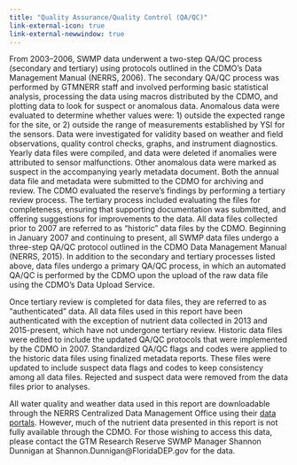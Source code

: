 ```yaml
---
title: "Quality Assurance/Quality Control (QA/QC)"
link-external-icon: true
link-external-newwindow: true
---
```


From 2003--2006, SWMP data underwent a two-step QA/QC process (secondary and tertiary) using protocols outlined in the CDMO's Data Management Manual (NERRS, 2006). The secondary QA/QC process was performed by GTMNERR staff and involved performing basic statistical analysis, processing the data using macros distributed by the CDMO, and plotting data to look for suspect or anomalous data. Anomalous data were evaluated to determine whether values were: 1) outside the expected range for the site, or 2) outside the range of measurements established by YSI for the sensors. Data were investigated for validity based on weather and field observations, quality control checks, graphs, and instrument diagnostics. Yearly data files were compiled, and data were deleted if anomalies were attributed to sensor malfunctions. Other anomalous data were marked as suspect in the accompanying yearly metadata document. Both the annual data file and metadata were submitted to the CDMO for archiving and review. The CDMO evaluated the reserve's findings by performing a tertiary review process. The tertiary process included evaluating the files for completeness, ensuring that supporting documentation was submitted, and offering suggestions for improvements to the data. All data files collected prior to 2007 are referred to as "historic" data files by the CDMO. Beginning in January 2007 and continuing to present, all SWMP data files undergo a three-step QA/QC protocol outlined in the CDMO Data Management Manual (NERRS, 2015). In addition to the secondary and tertiary processes listed above, data files undergo a primary QA/QC process, in which an automated QA/QC is performed by the CDMO upon the upload of the raw data file using the CDMO's Data Upload Service.

Once tertiary review is completed for data files, they are referred to as "authenticated" data. All data files used in this report have been authenticated with the exception of nutrient data collected in 2013 and 2015-present, which have not undergone tertiary review. Historic data files were edited to include the updated QA/QC protocols that were implemented by the CDMO in 2007. Standardized QA/QC flags and codes were applied to the historic data files using finalized metadata reports. These files were updated to include suspect data flags and codes to keep consistency among all data files. Rejected and suspect data were removed from the data files prior to analyses.

::: callout-important
All water quality and weather data used in this report are downloadable through the NERRS Centralized Data Management Office using their [data portals](http://cdmo.baruch.sc.edu/get/landing.cfm). However, much of the nutrient data presented in this report is not fully available through the CDMO. For those wishing to access this data, please contact the GTM Research Reserve SWMP Manager Shannon Dunnigan at Shannon.Dunnigan\@FloridaDEP.gov for the data.
:::
